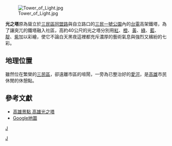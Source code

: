 {{for|動畫|光之塔 (動畫)}}
[[File:Tower_of_Light.jpg|thumb]]

'''光之塔'''原為聳立於[[三民區|三民區]][[同盟路|同盟路]]與自立路口的[[三民一號公園|三民一號公園]]內的[[台灣電力公司|台電]]高架鐵塔，為了讓突兀的鐵塔融入社區，高約40公尺的光之塔分別用[[紅|紅]]、[[橙|橙]]、[[黃|黃]]、[[綠|綠]]、[[藍|藍]]、[[靛|靛]]、[[紫|紫]]加以彩繪，使它不論白天黑夜這裡都充斥濃厚的藝術氣息與強烈又繽紛的七彩。

== 地理位置 ==
雖然位在繁榮的[[三民區|三民區]]，卻遠離市區的喧鬧，一旁為已整治好的[[愛河|愛河]]，是[[高雄市|高雄]]市民休閒的休憩點。

== 參考文獻 ==
* [https://web.archive.org/web/20120701222800/http://okgo.tw/buty/01504.html 高雄景點 高雄光之塔]
* [[Google地圖|Google地圖]]
{{reflist}}

{{commons category}}

[[Category:高雄市旅遊景點|J]]
[[category:三民區|J]]